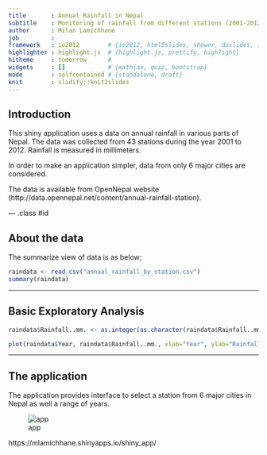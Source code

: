```yaml
---
title       : Annual Rainfall in Nepal
subtitle    : Monitoring of rainfall from different stations (2001-2012) 
author      : Milan Lamichhane
job         : 
framework   : io2012        # {io2012, html5slides, shower, dzslides, ...}
highlighter : highlight.js  # {highlight.js, prettify, highlight}
hitheme     : tomorrow      # 
widgets     : []            # {mathjax, quiz, bootstrap}
mode        : selfcontained # {standalone, draft}
knit        : slidify::knit2slides
---
```


## Introduction

This shiny application uses a data on annual rainfall in various parts of Nepal. The data was collected from 43 stations during the year 2001 to 2012. Rainfall is measured in millimeters.

In order to make an application simpler, data from only 6 major cities are considered.

The data is available from OpenNepal website (http://data.opennepal.net/content/annual-rainfall-station).

--- .class #id 

## About the data
The summarize view of data is as below;
```r
raindata <- read.csv("annual_rainfall_by_station.csv")
summary(raindata)
```

---

## Basic Exploratory Analysis
```r
raindata$Rainfall..mm. <- as.integer(as.character(raindata$Rainfall..mm.))
```

```r
plot(raindata$Year, raindata$Rainfall..mm., xlab="Year", ylab="Rainfall(mm)")
```

---

## The application
The application provides interface to select a station from 6 major cities in Nepal as well a range of years. 

![app](assets/img/shiny_app.png)


https://mlamichhane.shinyapps.io/shiny_app/
